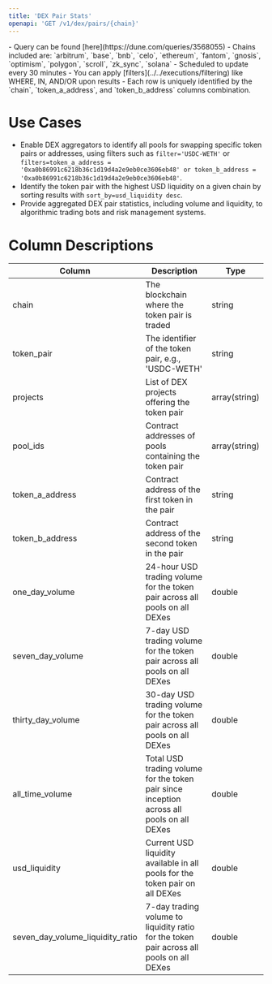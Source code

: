 ```yaml
---
title: 'DEX Pair Stats'
openapi: 'GET /v1/dex/pairs/{chain}'
---
```


<Note>
- Query can be found [here](https://dune.com/queries/3568055)
- Chains included are: `arbitrum`, `base`, `bnb`, `celo`, `ethereum`, `fantom`, `gnosis`, `optimism`, `polygon`, `scroll`, `zk_sync`, `solana`
- Scheduled to update every 30 minutes
- You can apply [filters](../../executions/filtering) like WHERE, IN, AND/OR upon results
- Each row is uniquely identified by the `chain`, `token_a_address`, and `token_b_address` columns combination.
</Note>

# Use Cases 

- Enable DEX aggregators to identify all pools for swapping specific token pairs or addresses, using filters such as `filter='USDC-WETH'` or `filters=token_a_address = '0xa0b86991c6218b36c1d19d4a2e9eb0ce3606eb48' or token_b_address = '0xa0b86991c6218b36c1d19d4a2e9eb0ce3606eb48'`.
- Identify the token pair with the highest USD liquidity on a given chain by sorting results with `sort_by=usd_liquidity desc`.
- Provide aggregated DEX pair statistics, including volume and liquidity, to algorithmic trading bots and risk management systems.

# Column Descriptions

| Column                          | Description                                                              | Type          |
|---------------------------------|--------------------------------------------------------------------------|---------------|
| chain                           | The blockchain where the token pair is traded                            | string        |
| token_pair                      | The identifier of the token pair, e.g., 'USDC-WETH'                      | string        |
| projects                        | List of DEX projects offering the token pair                             | array(string) |
| pool_ids                        | Contract addresses of pools containing the token pair                    | array(string) |
| token_a_address                 | Contract address of the first token in the pair                          | string        |
| token_b_address                 | Contract address of the second token in the pair                         | string        |
| one_day_volume                  | 24-hour USD trading volume for the token pair across all pools on all DEXes | double        |
| seven_day_volume                | 7-day USD trading volume for the token pair across all pools on all DEXes | double        |
| thirty_day_volume               | 30-day USD trading volume for the token pair across all pools on all DEXes | double        |
| all_time_volume                 | Total USD trading volume for the token pair since inception across all pools on all DEXes | double        |
| usd_liquidity                   | Current USD liquidity available in all pools for the token pair on all DEXes | double        |
| seven_day_volume_liquidity_ratio| 7-day trading volume to liquidity ratio for the token pair across all pools on all DEXes | double        |
